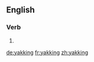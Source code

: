 ==English==

===Verb===
{{head|en}}

# {{present participle of|yak|lang=en}}

[[de:yakking]]
[[fr:yakking]]
[[zh:yakking]]